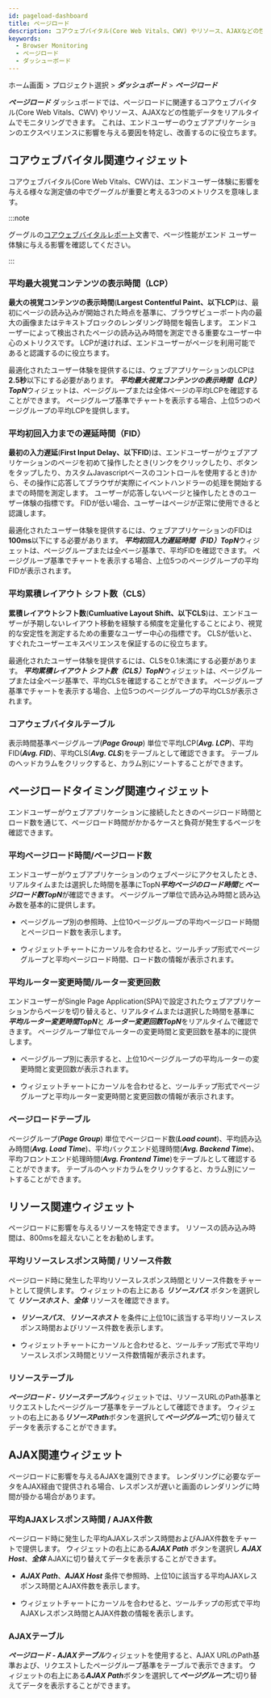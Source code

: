 ```yaml
---
id: pageload-dashboard
title: ページロード
description: コアウェブバイタル(Core Web Vitals、CWV) やリソース、AJAXなどの性能データをリアルタイムでモニタリングします。
keywords:
  - Browser Monitoring
  - ページロード
  - ダッシューボード
---
```


ホーム画面 > プロジェクト選択 > ***ダッシュボード*** > ***ページロード***

***ページロード*** ダッシュボードでは、ページロードに関連するコアウェブバイタル(Core Web Vitals、CWV) やリソース、AJAXなどの性能データをリアルタイムでモニタリングできます。 これは、エンドユーザーのウェブアプリケーションのエクスペリエンスに影響を与える要因を特定し、改善するのに役立ちます。


<Dashboardnote />

## コアウェブバイタル関連ウィジェット

コアウェブバイタル(Core Web Vitals、CWV)は、エンドユーザー体験に影響を与える様々な測定値の中でグーグルが重要と考える3つのメトリクスを意味します。

<ImgLang img='rum-core-web-vitals.png' desc='コアウェブバイタル' />

:::note

グーグルの[コアウェブバイタルレポート](https://support.google.com/webmasters/answer/9205520)文書で、ページ性能がエンド ユーザー体験に与える影響を確認してください。

:::

### 平均最大視覚コンテンツの表示時間（LCP）

**最大の視覚コンテンツの表示時間**(**Largest Contentful Paint、以下LCP**)は、最初にページの読み込みが開始された時点を基準に、ブラウザビューポート内の最大の画像またはテキストブロックのレンダリング時間を報告します。 エンドユーザーによって検出されたページの読み込み時間を測定できる重要なユーザー中心のメトリクスです。 LCPが速ければ、エンドユーザーがページを利用可能であると認識するのに役立ちます。

<ImgLang img='rum-lcp.png' desc='平均 最大視覚コンテンツの表示時間 (LCP) TopN' />

最適化されたユーザー体験を提供するには、ウェブアプリケーションのLCPは**2.5秒**以下にする必要があります。 ***平均最大視覚コンテンツの表示時間（LCP）TopN***ウィジェットは、ページグループまたは全体ページの平均LCPを確認することができます。 ページグループ基準でチャートを表示する場合、上位5つのページグループの平均LCPを提供します。

### 平均初回入力までの遅延時間（FID）

**最初の入力遅延**(**First Input Delay、以下FID**)は、エンドユーザーがウェブアプリケーションのページを初めて操作したとき(リンクをクリックしたり、ボタンをタップしたり、カスタムJavascriptベースのコントロールを使用するとき)から、その操作に応答してブラウザが実際にイベントハンドラーの処理を開始するまでの時間を測定します。 ユーザーが応答しないページと操作したときのユーザー体験の指標です。 FIDが低い場合、ユーザーはページが正常に使用できると認識します。

<ImgLang img='rum-pageload-fid.png' desc='平均 初回入力までの遅延時間（FID） TopN' />

最適化されたユーザー体験を提供するには、ウェブアプリケーションのFIDは**100ms**以下にする必要があります。 ***平均初回入力遅延時間（FID）TopN***ウィジェットは、ページグループまたは全ページ基準で、平均FIDを確認できます。 ページグループ基準でチャートを表示する場合、上位5つのページグループの平均FIDが表示されます。

### 平均累積レイアウト シフト数（CLS）

**累積レイアウトシフト数**(**Cumluative Layout Shift、以下CLS**)は、エンドユーザーが予期しないレイアウト移動を経験する頻度を定量化することにより、視覚的な安定性を測定するための重要なユーザー中心の指標です。 CLSが低いと、すぐれたユーザーエキスペリエンスを保証するのに役立ちます。

<ImgLang img='rum-pageload-cls.png' desc='平均 累積レイアウト シフト数（CLS） TopN' />

最適化されたユーザー体験を提供するには、CLSを0.1未満にする必要があります。 ***平均累積レイアウト シフト数（CLS）TopN***ウィジェットは、ページグループまたは全ページ基準で、平均CLSを確認することができます。 ページグループ基準でチャートを表示する場合、上位5つのページグループの平均CLSが表示されます。

### コアウェブバイタルテーブル

<ImgLang img='rum-pageload-cwv-table.png' desc='コアウェブバイタルテーブル' />

表示時間基準ページグループ(***Page Group***) 単位で平均LCP(***Avg. LCP***)、平均FID(***Avg. FID***)、平均CLS(***Avg. CLS***)をテーブルとして確認できます。 テーブルのヘッドカラムをクリックすると、カラム別にソートすることができます。

## ページロードタイミング関連ウィジェット

エンドユーザーがウェブアプリケーションに接続したときのページロード時間とロード数を通じて、ページロード時間がかかるケースと負荷が発生するページを確認できます。

### 平均ページロード時間/ページロード数

<ImgLang img='rum-pageload-timing.png' desc='*** 平均ページロード時間TopN、ページロード数TopN' />

エンドユーザーがウェブアプリケーションのウェブページにアクセスしたとき、リアルタイムまたは選択した時間を基準にTopN***平均ページのロード時間***と***ページロード数TopN***が確認できます。 ページグループ単位で読み込み時間と読み込み数を基本的に提供します。

- ページグループ別の参照時、上位10ページグループの平均ページロード時間とページロード数を表示します。

- ウィジェットチャートにカーソルを合わせると、ツールチップ形式でページグループと平均ページロード時間、ロード数の情報が表示されます。

### 平均ルーター変更時間/ルーター変更回数

<ImgLang img='rum-pageload-router.png' desc='平均ルーター変更時間 TopNとルーター変更回数TopN' />

エンドユーザーがSingle Page Application(SPA)で設定されたウェブアプリケーションからページを切り替えると、リアルタイムまたは選択した時間を基準に ***平均ルーター変更時間TopN***と ***ルーター変更回数TopN***をリアルタイムで確認できます。 ページグループ単位でルーターの変更時間と変更回数を基本的に提供します。

- ページグループ別に表示すると、上位10ページグループの平均ルーターの変更時間と変更回数が表示されます。

- ウィジェットチャートにカーソルを合わせると、ツールチップ形式でページグループと平均ルーター変更時間と変更回数の情報が表示されます。

### ページロードテーブル

<ImgLang img='rum-pageload-timing-table.png' desc='ページロードテーブル' />

ページグループ(***Page Group***) 単位でページロード数(***Load count***)、平均読み込み時間(***Avg. Load Time***)、平均バックエンド処理時間(***Avg. Backend Time***)、平均フロントエンド処理時間(***Avg. Frontend Time***)をテーブルとして確認することができます。 テーブルのヘッドカラムをクリックすると、カラム別にソートすることができます。

## リソース関連ウィジェット

ページロードに影響を与えるリソースを特定できます。 リソースの読み込み時間は、800msを超えないことをお勧めします。

### 平均リソースレスポンス時間 / リソース件数

<ImgLang img='rum-pageload-resource.png' desc='平均リソースレスポンス時間、リソース件数' />

ページロード時に発生した平均リソースレスポンス時間とリソース件数をチャートとして提供します。 ウィジェットの右上にある ***リソースパス*** ボタンを選択して ***リソースホスト***、***全体*** リソースを確認できます。

- ***リソースパス***、***リソースホスト*** を条件に上位10に該当する平均リソースレスポンス時間およびリソース件数を表示します。

- ウィジェットチャートにカーソルと合わせると、ツールチップ形式で平均リソースレスポンス時間とリソース件数情報が表示されます。

### リソーステーブル

<ImgLang img='rum-pageload-resource-table.png' desc='リソーステーブル' />

***ページロード - リソーステーブル***ウィジェットでは、リソースURLのPath基準とリクエストしたページグループ基準をテーブルとして確認できます。 ウィジェットの右上にある***リソースPath***ボタンを選択して***ページグループ***に切り替えてデータを表示することができます。

## AJAX関連ウィジェット

ページロードに影響を与えるAJAXを識別できます。 レンダリングに必要なデータをAJAX経由で提供される場合、レスポンスが遅いと画面のレンダリングに時間が掛かる場合があります。

### 平均AJAXレスポンス時間 / AJAX件数

<ImgLang img='rum-pageload-ajax.png' desc='AJAXレスポンス時間、AJAX件数' />

ページロード時に発生した平均AJAXレスポンス時間およびAJAX件数をチャートで提供します。 ウィジェットの右上にある***AJAX Path*** ボタンを選択し ***AJAX Host***、***全体*** AJAXに切り替えてデータを表示することができます。

- ***AJAX Path***、***AJAX Host*** 条件で参照時、上位10に該当する平均AJAXレスポンス時間とAJAX件数を表示します。

- ウィジェットチャートにカーソルを合わせると、ツールチップの形式で平均AJAXレスポンス時間とAJAX件数の情報を表示します。

### AJAXテーブル

<ImgLang img='rum-pageload-ajax-table.png' desc='AJAXテーブル' />

***ページロード - AJAXテーブル***ウィジェットを使用すると、AJAX URLのPath基準および、リクエストしたページグループ基準をテーブルで表示できます。 ウィジェットの右上にある***AJAX Path***ボタンを選択して***ページグループ***に切り替えてデータを表示することができます。
